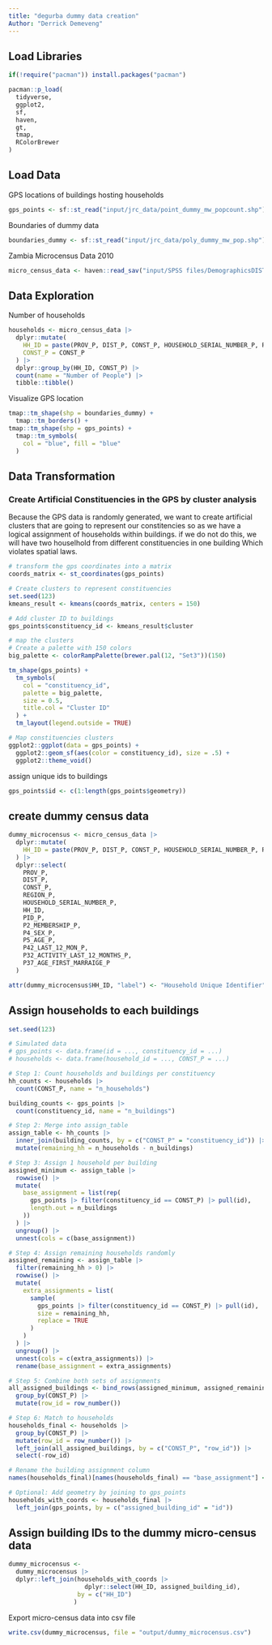```yaml
---
title: "degurba dummy data creation"
Author: "Derrick Demeveng"
---
```


## Load Libraries

```r

if(!require("pacman")) install.packages("pacman")

pacman::p_load(
  tidyverse,
  ggplot2,
  sf,
  haven,
  gt,
  tmap,
  RColorBrewer
)
```

## Load Data

GPS locations of buildings hosting households

```r

gps_points <- sf::st_read("input/jrc_data/point_dummy_mw_popcount.shp")

```

Boundaries of dummy data

```r
boundaries_dummy <- sf::st_read("input/jrc_data/poly_dummy_mw_pop.shp")
```

Zambia Microcensus Data 2010

```r

micro_census_data <- haven::read_sav("input/SPSS files/DemographicsDIST.sav")
```

## Data Exploration

Number of households

```r
households <- micro_census_data |>
  dplyr::mutate(
    HH_ID = paste(PROV_P, DIST_P, CONST_P, HOUSEHOLD_SERIAL_NUMBER_P, REGION_P),
    CONST_P = CONST_P
  ) |>
  dplyr::group_by(HH_ID, CONST_P) |>
  count(name = "Number of People") |>
  tibble::tibble()
```

Visualize GPS location

```r

tmap::tm_shape(shp = boundaries_dummy) +
  tmap::tm_borders() +
tmap::tm_shape(shp = gps_points) +
  tmap::tm_symbols(
    col = "blue", fill = "blue"
  )
```

## Data Transformation

### Create Artificial Constituencies in the GPS by cluster analysis

Because the GPS data is randomly generated, we want to create artificial clusters that are going to represent our constitencies so as we have a logical assignment of households within buildings. if we do not do this, we will have two houselhold from different constituencies in one building Which violates spatial laws.

```r
# transform the gps coordinates into a matrix
coords_matrix <- st_coordinates(gps_points)

# Create clusters to represent constituencies
set.seed(123)
kmeans_result <- kmeans(coords_matrix, centers = 150)

# Add cluster ID to buildings
gps_points$constituency_id <- kmeans_result$cluster

```

```r
# map the clusters
# Create a palette with 150 colors
big_palette <- colorRampPalette(brewer.pal(12, "Set3"))(150)

tm_shape(gps_points) +
  tm_symbols(
    col = "constituency_id",
    palette = big_palette,
    size = 0.5,
    title.col = "Cluster ID"
  ) +
  tm_layout(legend.outside = TRUE)

```

```r
# Map constituencies clusters
ggplot2::ggplot(data = gps_points) +
  ggplot2::geom_sf(aes(color = constituency_id), size = .5) +
  ggplot2::theme_void()
```

assign unique ids to buildings

```r
gps_points$id <- c(1:length(gps_points$geometry))
```

## create dummy census data

```r

dummy_microcensus <- micro_census_data |>
  dplyr::mutate(
    HH_ID = paste(PROV_P, DIST_P, CONST_P, HOUSEHOLD_SERIAL_NUMBER_P, REGION_P)
  ) |>
  dplyr::select(
    PROV_P,
    DIST_P,
    CONST_P,
    REGION_P,
    HOUSEHOLD_SERIAL_NUMBER_P,
    HH_ID,
    PID_P,
    P2_MEMBERSHIP_P,
    P4_SEX_P,
    P5_AGE_P,
    P42_LAST_12_MON_P,
    P32_ACTIVITY_LAST_12_MONTHS_P,
    P37_AGE_FIRST_MARRAIGE_P
  )
```

```r
attr(dummy_microcensus$HH_ID, "label") <- "Household Unique Identifier"
```

## Assign households to each buildings

```r
set.seed(123)

# Simulated data
# gps_points <- data.frame(id = ..., constituency_id = ...)
# households <- data.frame(household_id = ..., CONST_P = ...)

# Step 1: Count households and buildings per constituency
hh_counts <- households |>
  count(CONST_P, name = "n_households")

building_counts <- gps_points |>
  count(constituency_id, name = "n_buildings")

# Step 2: Merge into assign_table
assign_table <- hh_counts |>
  inner_join(building_counts, by = c("CONST_P" = "constituency_id")) |>
  mutate(remaining_hh = n_households - n_buildings)

# Step 3: Assign 1 household per building
assigned_minimum <- assign_table |>
  rowwise() |>
  mutate(
    base_assignment = list(rep(
      gps_points |> filter(constituency_id == CONST_P) |> pull(id),
      length.out = n_buildings
    ))
  ) |>
  ungroup() |>
  unnest(cols = c(base_assignment))

# Step 4: Assign remaining households randomly
assigned_remaining <- assign_table |>
  filter(remaining_hh > 0) |>
  rowwise() |>
  mutate(
    extra_assignments = list(
      sample(
        gps_points |> filter(constituency_id == CONST_P) |> pull(id),
        size = remaining_hh,
        replace = TRUE
      )
    )
  ) |>
  ungroup() |>
  unnest(cols = c(extra_assignments)) |>
  rename(base_assignment = extra_assignments)

# Step 5: Combine both sets of assignments
all_assigned_buildings <- bind_rows(assigned_minimum, assigned_remaining) |>
  group_by(CONST_P) |>
  mutate(row_id = row_number())

# Step 6: Match to households
households_final <- households |>
  group_by(CONST_P) |>
  mutate(row_id = row_number()) |>
  left_join(all_assigned_buildings, by = c("CONST_P", "row_id")) |>
  select(-row_id)

# Rename the building assignment column
names(households_final)[names(households_final) == "base_assignment"] <- "assigned_building_id"

# Optional: Add geometry by joining to gps_points
households_with_coords <- households_final |>
  left_join(gps_points, by = c("assigned_building_id" = "id"))
```

## Assign building IDs to the dummy micro-census data

```r

dummy_microcensus <- 
  dummy_microcensus |>
  dplyr::left_join(households_with_coords |> 
                     dplyr::select(HH_ID, assigned_building_id),
                   by = c("HH_ID")
                  )
```

Export micro-census data into csv file

```r

write.csv(dummy_microcensus, file = "output/dummy_microcensus.csv")
```
